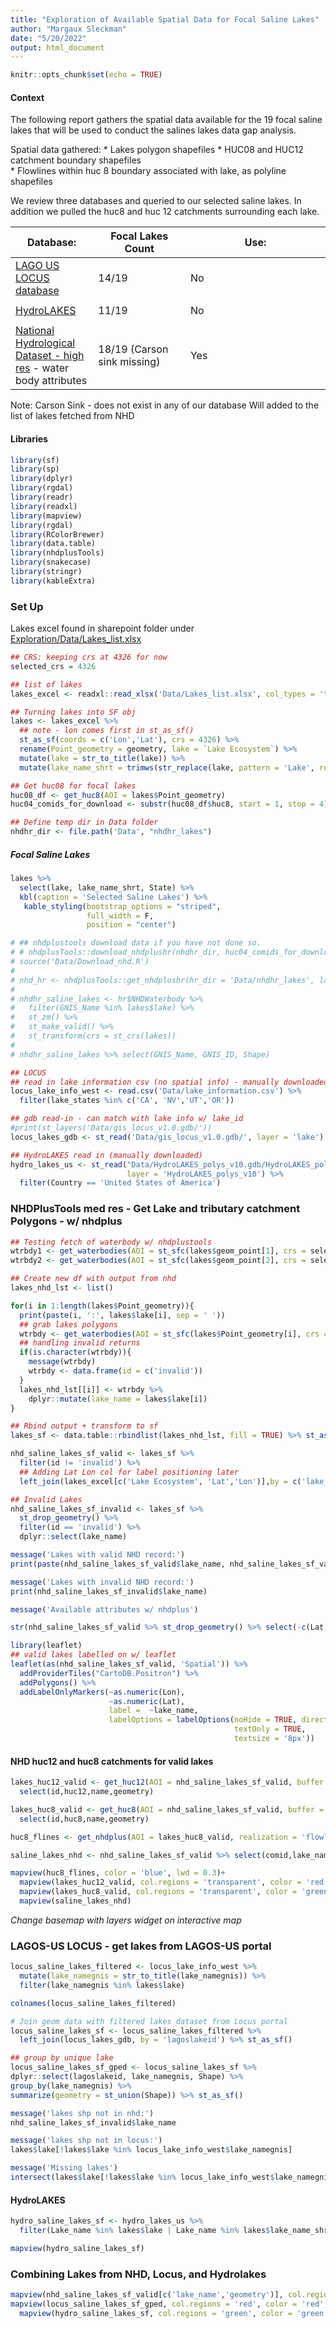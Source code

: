 ```yaml
---
title: "Exploration of Available Spatial Data for Focal Saline Lakes"
author: "Margaux Sleckman"
date: "5/20/2022"
output: html_document
---
```


```r

knitr::opts_chunk$set(echo = TRUE)

```

#### Context

The following report gathers the spatial data available for the 19 focal saline lakes that will be used to conduct the salines lakes data gap analysis.   

Spatial data gathered: 
 * Lakes polygon shapefiles
 * HUC08 and HUC12 catchment boundary shapefiles  
 * Flowlines within huc 8 boundary associated with lake, as polyline shapefiles 

We review three databases and queried to our selected saline lakes. In addition we pulled the huc8 and huc 12 catchments surrounding each lake. 

|Database: | Focal Lakes Count | Use: |
| ---------|----------|---------------|
|[LAGO US LOCUS database](https://portal.edirepository.org/nis/mapbrowse?packageid=edi.854.1) | 14/19 | No
|
|[HydroLAKES](https://www.hydrosheds.org/products/hydrolakes) |  11/19 | No
|
|[National Hydrological Dataset - high res](https://www.usgs.gov/national-hydrography/nhdplus-high-resolution) - water body attributes | 18/19 (Carson sink missing) | Yes 


Note: Carson Sink - does not exist in any of our database Will added to the list of lakes fetched from NHD

#### Libraries
```r

library(sf)
library(sp)
library(dplyr)
library(rgdal)         
library(readr)
library(readxl)
library(mapview)
library(rgdal)
library(RColorBrewer)
library(data.table)
library(nhdplusTools)
library(snakecase)
library(stringr)
library(kableExtra)

```

### Set Up

Lakes excel found in sharepoint folder under [Exploration/Data/Lakes_list.xlsx](https://doimspp.sharepoint.com/:x:/r/sites/IIDDStaff/_layouts/15/Doc.aspx?sourcedoc=%7BDC11027F-CD61-4240-9972-654EFEF8C401%7D&file=Lakes_list.xlsx&action=default&mobileredirect=true&cid=f49bdfe8-b10e-485c-86d0-48d02dd93a75) 

```r

## CRS: keeping crs at 4326 for now 
selected_crs = 4326

## list of lakes
lakes_excel <- readxl::read_xlsx('Data/Lakes_list.xlsx', col_types = 'text')

## Turning lakes into SF obj
lakes <- lakes_excel %>% 
  ## note - lon comes first in st_as_sf() 
  st_as_sf(coords = c('Lon','Lat'), crs = 4326) %>% 
  rename(Point_geometry = geometry, lake = `Lake Ecosystem`) %>% 
  mutate(lake = str_to_title(lake)) %>% 
  mutate(lake_name_shrt = trimws(str_replace(lake, pattern = 'Lake', replacement = "")))

## Get huc08 for focal lakes
huc08_df <- get_huc8(AOI = lakes$Point_geometry)
huc04_comids_for_download <- substr(huc08_df$huc8, start = 1, stop = 4) %>% unique()

## Define temp dir in Data folder
nhdhr_dir <- file.path('Data', "nhdhr_lakes")

```

##### Focal Saline Lakes

```r

lakes %>%
  select(lake, lake_name_shrt, State) %>% 
  kbl(caption = 'Selected Saline Lakes') %>%
   kable_styling(bootstrap_options = "striped",
                 full_width = F,
                 position = "center")

```


```r

# ## nhdplustools download data if you have not done so.
# # nhdplusTools::download_nhdplushr(nhdhr_dir, huc04_comids_for_download)
# source('Data/Download_nhd.R')
# 
# nhd_hr <- nhdplusTools::get_nhdplushr(hr_dir = 'Data/nhdhr_lakes', layer = 'NHDWaterbody')
# 
# nhdhr_saline_lakes <- hr$NHDWaterbody %>%
#   filter(GNIS_Name %in% lakes$lake) %>% 
#   st_zm() %>% 
#   st_make_valid() %>% 
#   st_transform(crs = st_crs(lakes))
#   
# nhdhr_saline_lakes %>% select(GNIS_Name, GNIS_ID, Shape)

```

```r

## LOCUS
## read in lake information csv (no spatial info) - manually downloaded
locus_lake_info_west <- read.csv('Data/lake_information.csv') %>% 
  filter(lake_states %in% c('CA', 'NV','UT','OR'))

## gdb read-in - can match with lake info w/ lake_id
#print(st_layers('Data/gis_locus_v1.0.gdb/'))
locus_lakes_gdb <- st_read('Data/gis_locus_v1.0.gdb/', layer = 'lake')

## HydroLAKES read in (manually downloaded)
hydro_lakes_us <- st_read("Data/HydroLAKES_polys_v10.gdb/HydroLAKES_polys_v10.gdb/",
                          layer = 'HydroLAKES_polys_v10') %>%
  filter(Country == 'United States of America')

```


### NHDPlusTools med res - Get Lake and tributary catchment Polygons - w/ nhdplus
```r

## Testing fetch of waterbody w/ nhdplustools
wtrbdy1 <- get_waterbodies(AOI = st_sfc(lakes$geom_point[1], crs = selected_crs))
wtrbdy2 <- get_waterbodies(AOI = st_sfc(lakes$geom_point[2], crs = selected_crs))

## Create new df with output from nhd 
lakes_nhd_lst <- list()

for(i in 1:length(lakes$Point_geometry)){
  print(paste(i, ':', lakes$lake[i], sep = ' '))
  ## grab lakes polygons
  wtrbdy <- get_waterbodies(AOI = st_sfc(lakes$Point_geometry[i], crs = selected_crs))
  ## handling invalid returns 
  if(is.character(wtrbdy)){
    message(wtrbdy)
    wtrbdy <- data.frame(id = c('invalid'))
  }
  lakes_nhd_lst[[i]] <- wtrbdy %>%
    dplyr::mutate(lake_name = lakes$lake[i])
}

## Rbind output + transform to sf 
lakes_sf <- data.table::rbindlist(lakes_nhd_lst, fill = TRUE) %>% st_as_sf()

```

```r

nhd_saline_lakes_sf_valid <- lakes_sf %>% 
  filter(id != 'invalid') %>%
  ## Adding Lat Lon col for label positioning later
  left_join(lakes_excel[c('Lake Ecosystem', 'Lat','Lon')],by = c('lake_name' = 'Lake Ecosystem'))

## Invalid Lakes
nhd_saline_lakes_sf_invalid <- lakes_sf %>%
  st_drop_geometry() %>% 
  filter(id == 'invalid') %>%
  dplyr::select(lake_name)

message('Lakes with valid NHD record:') 
print(paste(nhd_saline_lakes_sf_valid$lake_name, nhd_saline_lakes_sf_valid$comid, sep = ' - comid:'))

message('Lakes with invalid NHD record:')
print(nhd_saline_lakes_sf_invalid$lake_name)

```

```r

message('Available attributes w/ nhdplus')

str(nhd_saline_lakes_sf_valid %>% st_drop_geometry() %>% select(-c(Lat,Lon)))

```

```r

library(leaflet)
## valid lakes labelled on w/ leaflet
leaflet(as(nhd_saline_lakes_sf_valid, 'Spatial')) %>%
  addProviderTiles("CartoDB.Positron") %>% 
  addPolygons() %>% 
  addLabelOnlyMarkers(~as.numeric(Lon),
                      ~as.numeric(Lat),
                      label =  ~lake_name, 
                      labelOptions = labelOptions(noHide = TRUE, direction = 'right',
                                                  textOnly = TRUE,
                                                  textsize = '8px'))

```

#### NHD huc12 and huc8 catchments for valid lakes
```r

lakes_huc12_valid <- get_huc12(AOI = nhd_saline_lakes_sf_valid, buffer = 1) %>% 
  select(id,huc12,name,geometry)

lakes_huc8_valid <- get_huc8(AOI = nhd_saline_lakes_sf_valid, buffer = 1) %>% 
  select(id,huc8,name,geometry)

huc8_flines <- get_nhdplus(AOI = lakes_huc8_valid, realization = 'flowline')

saline_lakes_nhd <- nhd_saline_lakes_sf_valid %>% select(comid,lake_name, ftype, geometry)

mapview(huc8_flines, color = 'blue', lwd = 0.3)+
  mapview(lakes_huc12_valid, col.regions = 'transparent', color = 'red') +
  mapview(lakes_huc8_valid, col.regions = 'transparent', color = 'green') + 
  mapview(saline_lakes_nhd)

```

_Change basemap with layers widget on interactive map_

### LAGOS-US LOCUS - get lakes from LAGOS-US portal

```r

locus_saline_lakes_filtered <- locus_lake_info_west %>% 
  mutate(lake_namegnis = str_to_title(lake_namegnis)) %>% 
  filter(lake_namegnis %in% lakes$lake)

colnames(locus_saline_lakes_filtered)

```

```r

# Join geom data with filtered lakes dataset from Locus portal
locus_saline_lakes_sf <- locus_saline_lakes_filtered %>%
  left_join(locus_lakes_gdb, by = 'lagoslakeid') %>% st_as_sf()

## group by unique lake 
locus_saline_lakes_sf_gped <- locus_saline_lakes_sf %>%
dplyr::select(lagoslakeid, lake_namegnis, Shape) %>%
group_by(lake_namegnis) %>% 
summarize(geometry = st_union(Shape)) %>% st_as_sf() 

```


```r

message('lakes shp not in nhd:')
nhd_saline_lakes_sf_invalid$lake_name

message('lakes shp not in locus:')
lakes$lake[!lakes$lake %in% locus_lake_info_west$lake_namegnis]

message('Missing lakes')
intersect(lakes$lake[!lakes$lake %in% locus_lake_info_west$lake_namegnis], nhd_saline_lakes_sf_invalid$lake_name)

```


#### HydroLAKES
```r

hydro_saline_lakes_sf <- hydro_lakes_us %>%
  filter(Lake_name %in% lakes$lake | Lake_name %in% lakes$lake_name_shrt)

mapview(hydro_saline_lakes_sf)

```

### Combining Lakes from NHD, Locus, and Hydrolakes
```r

mapview(nhd_saline_lakes_sf_valid[c('lake_name','geometry')], col.regions = 'transparent', color = 'blue', lwd = 1,legend =FALSE)+
mapview(locus_saline_lakes_sf_gped, col.regions = 'red', color = 'red', alpha.regions = 0.06, legend =FALSE)+
  mapview(hydro_saline_lakes_sf, col.regions = 'green', color = 'green', alpha.regions = 0.03, legend =FALSE)

```

